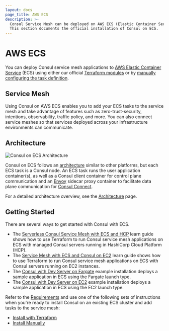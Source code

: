 ```yaml
---
layout: docs
page_title: AWS ECS
description: >-
  Consul Service Mesh can be deployed on AWS ECS (Elastic Container Service).
  This section documents the official installation of Consul on ECS.
---
```


# AWS ECS

You can deploy Consul service mesh applications to [AWS Elastic Container Service](https://aws.amazon.com/ecs/) (ECS) using either our official [Terraform modules](/docs/ecs/terraform/install) or by [manually configuring the task definition](/docs/ecs/manual/install).

## Service Mesh

Using Consul on AWS ECS enables you to add your ECS tasks to the service mesh and
take advantage of features such as zero-trust-security, intentions, observability,
traffic policy, and more. You can also connect service meshes so that services deployed across your infrastructure environments can communicate.

## Architecture

![Consul on ECS Architecture](/img/consul-ecs-arch.png)

Consul on ECS follows an [architecture](/docs/architecture) similar to other platforms, but each ECS task is a
Consul node. An ECS task runs the user application container(s), as well as a Consul client container for control plane
communication and an [Envoy](https://envoyproxy.io/) sidecar proxy container to facilitate data plane communication for
[Consul Connect](/docs/connect).

For a detailed architecture overview, see the [Architecture](/docs/ecs/architecture) page.

## Getting Started

There are several ways to get started with Consul with ECS.

- The [Serverless Consul Service Mesh with ECS and HCP](https://learn.hashicorp.com/tutorials/consul/consul-ecs-hcp?utm_source=docs) learn guide shows how to use Terraform to run Consul service mesh applications on ECS with managed Consul servers running in HashiCorp Cloud Platform (HCP).
- The [Service Mesh with ECS and Consul on EC2](https://learn.hashicorp.com/tutorials/consul/consul-ecs-ec2?utm_source=docs) learn guide shows how to use Terraform to run Consul service mesh applications on ECS with Consul servers running on EC2 instances.
- The [Consul with Dev Server on Fargate](https://registry.terraform.io/modules/hashicorp/consul-ecs/aws/latest/examples/dev-server-fargate) example installation deploys a sample application in ECS using the Fargate launch type.
- The [Consul with Dev Server on EC2](https://registry.terraform.io/modules/hashicorp/consul-ecs/aws/latest/examples/dev-server-ec2) example installation deploys a sample application in ECS using the EC2 launch type.

Refer to the [Requirements](/docs/ecs/requirements) and use one of the following sets of instructions when you're ready to install Consul on an existing ECS cluster and add tasks to the service mesh:

- [Install with Terraform](/docs/ecs/terraform/install)
- [Install Manually](/docs/ecs/manual/install)
